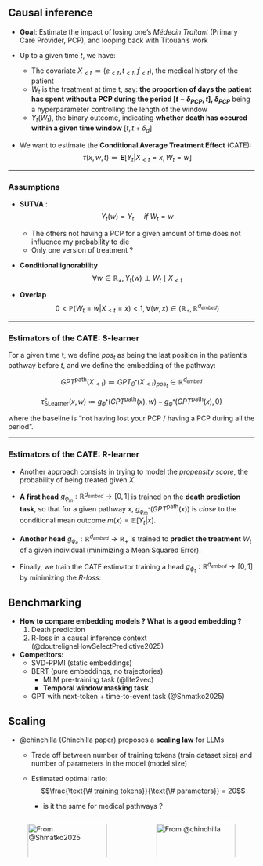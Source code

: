 ## Causal inference {.unnumbered .scrollable}

- **Goal**: Estimate the impact of losing one's *Médecin Traitant* (Primary Care Provider, PCP), and looping back with Titouan's work

::: {.incremental}
- Up to a given time $t$, we have:

  - The covariate $X_{<t} \coloneqq (e_{<t}, t_{<t}, f_{<t})$, the medical history of the patient
  - $W_t$ is the treatment at time t, say: **the proportion of days the patient has spent without a PCP during the period $[t- \delta_{PCP}, t]$, $\delta_{PCP}$** being a hyperparameter controlling the length of the window
  - $Y_t (W_t)$, the binary outcome, indicating **whether death has occured within a given time window** $[t, t+ \delta_d]$

- We want to estimate the **Conditional Average Treatment Effect** (CATE):
$$ \tau(x, w, t) \coloneqq \mathbf{E}[Y_t | X_{<t} = x, W_t = w]$$
:::

---

### Assumptions {.unnumbered .scrollable}

::: {.incremental}
- **SUTVA** : $$Y_t(w) = Y_t \quad \textit{ if } W_t = w$$

    - The others not having a PCP for a given amount of time does not influence my probability to die 
    - Only one version of treatment ?

- **Conditional ignorability** $$ \forall w \in \mathbb{R}_{+}, Y_t(w) \perp W_t \mid X_{<t}$$

- **Overlap** $$ 0 < \mathbb{P}(W_t = w | X_{<t} = x) < 1, \forall (w,x) \in (\mathbb{R}_{+}, \mathbb{R}^{d_{embed}})$$
:::

---

### Estimators of the CATE: S-learner{.unnumbered}

For a given time t, we define ${pos}_t$ as being the last position in the patient's pathway before $t$, and we define the embedding of the pathway:

$$ GPT^{\text{path}}(X_{<t}) \coloneqq GPT_{\theta^{*}}(X_{<t})_{{pos}_t} \in \mathbb{R}^{d_{embed}} $$

$$ \hat{\tau}_{\text{SLearner}}(x, w) \coloneqq g_{\phi^{*}} (GPT^{\text{path}}(x), w) - g_{\phi^{*}} (GPT^{\text{path}}(x), 0)$$

where the baseline is "not having lost your PCP / having a PCP during all the period".

---

### Estimators of the CATE: R-learner{.unnumbered .scrollable}


::: {.incremental}
- Another approach consists in trying to model the *propensity score*, the probability of being treated given $X$.


- **A first head** $g_{\phi_{m}}: \mathbb{R}^{d_{embed}} \to [0,1]$ is trained on the **death prediction task**, so that for a given pathway $x$, $g_{\phi_{m}^{*}}(GPT^{\text{path}}(x))$ is *close* to the conditional mean outcome $m(x) = \mathbb{E}[Y_t | x]$.

- **Another head** $g_{\phi_{e}}: \mathbb{R}^{d_{embed}} \to \mathbb{R}_+$ is trained to **predict the treatment** $W_t$ of a given individual (minimizing a Mean Squared Error).

- Finally, we train the CATE estimator training a head $g_{\phi_{\tau}}: \mathbb{R}^{d_{embed}} \to [0,1]$ by minimizing the *R-loss*: \begin{align*}
\phi_{\tau}^{*} \in \arg\!\min_{\phi_{\tau}} \; & 
Y_t - g_{\phi_{m}^{*}}\left( GPT^{\text{path}}(X_{<t}) \right) \\
& - \left( W_t - g_{\phi_{e}^{*}}\left( GPT^{\text{path}}(X_{<t}) \right) 
\cdot g_{\phi_{\tau}}\left( GPT^{\text{path}}(X_{<t}) \right) \right)
\end{align*}
:::


## Benchmarking {.unnumbered}

::: {.incremental}
- **How to compare embedding models ? What is a good embedding ?**
  1. Death prediction
  2. R-loss in a causal inference context (@doutreligneHowSelectPredictive2025)

- **Competitors:**
  - SVD-PPMI (static embeddings)
  - BERT (pure embeddings, no trajectories)
    - MLM pre-training task (@life2vec)
    - **Temporal window masking task**
  - GPT with next-token + time-to-event task (@Shmatko2025)
:::

## Scaling {.unnumbered .scrollable}

- @chinchilla (Chinchilla paper) proposes a **scaling law** for LLMs
  - Trade off between number of training tokens (train dataset size) and number of parameters in the model (model size)
  - Estimated optimal ratio: 
  $$\frac{\text{\# training tokens}}{\text{\# parameters}} = 20$$

    - is it the same for medical pathways ?

::: {.columns}
::: {.column width="50%"}
![From @Shmatko2025](images/delphi-graph.png){width=100%}
:::

::: {.column width="50%"}
![From @chinchilla](images/chinchilla.jpeg){width=100%}
:::
:::